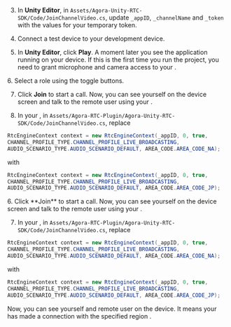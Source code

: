 <PlatformWrapper platform="unity">

3. In **Unity Editor**, in `Assets/Agora-Unity-RTC-SDK/Code/JoinChannelVideo.cs`, update `_appID`, `_channelName` and `_token` with the values for your temporary token.

4. Connect a test device to your development device.

5. In **Unity Editor**, click **Play**. A moment later you see the application running on your device.
If this is the first time you run the project, you need to grant microphone and camera access to your <Vpl k="CLIENT" />.

<ProductWrapper product="interactive-live-streaming">
6. Select a role using the toggle buttons.

7. Click **Join** to start a call. Now, you can see yourself on the device screen and talk to the remote user using your <Vpl k="CLIENT" />.

8. In your <Vpl k="CLIENT" />, in `Assets/Agora-RTC-Plugin/Agora-Unity-RTC-SDK/Code/JoinChannelVideo.cs`,
replace
``` csharp
RtcEngineContext context = new RtcEngineContext(_appID, 0, true,
CHANNEL_PROFILE_TYPE.CHANNEL_PROFILE_LIVE_BROADCASTING,
AUDIO_SCENARIO_TYPE.AUDIO_SCENARIO_DEFAULT, AREA_CODE.AREA_CODE_NA);
```
with
``` csharp
RtcEngineContext context = new RtcEngineContext(_appID, 0, true,
CHANNEL_PROFILE_TYPE.CHANNEL_PROFILE_LIVE_BROADCASTING,
AUDIO_SCENARIO_TYPE.AUDIO_SCENARIO_DEFAULT, AREA_CODE.AREA_CODE_JP);
```
</ProductWrapper>

<ProductWrapper product="video-calling">
6. Click **Join** to start a call. Now, you can see yourself on the device screen and talk to the remote user using your <Vpl k="CLIENT" />.

7. In your <Vpl k="CLIENT" />, in `Assets/Agora-RTC-Plugin/Agora-Unity-RTC-SDK/Code/JoinChannelVideo.cs`,
replace
``` csharp
RtcEngineContext context = new RtcEngineContext(_appID, 0, true,
CHANNEL_PROFILE_TYPE.CHANNEL_PROFILE_LIVE_BROADCASTING,
AUDIO_SCENARIO_TYPE.AUDIO_SCENARIO_DEFAULT, AREA_CODE.AREA_CODE_NA);
```
with
``` csharp
RtcEngineContext context = new RtcEngineContext(_appID, 0, true,
CHANNEL_PROFILE_TYPE.CHANNEL_PROFILE_LIVE_BROADCASTING,
AUDIO_SCENARIO_TYPE.AUDIO_SCENARIO_DEFAULT, AREA_CODE.AREA_CODE_JP);
```
</ProductWrapper>

Now, you can see yourself and remote user on the device. It means your <Vpl k="CLIENT" /> has made a connection with the specified region <Vg k="AGORA_BACKEND" />.
</PlatformWrapper>